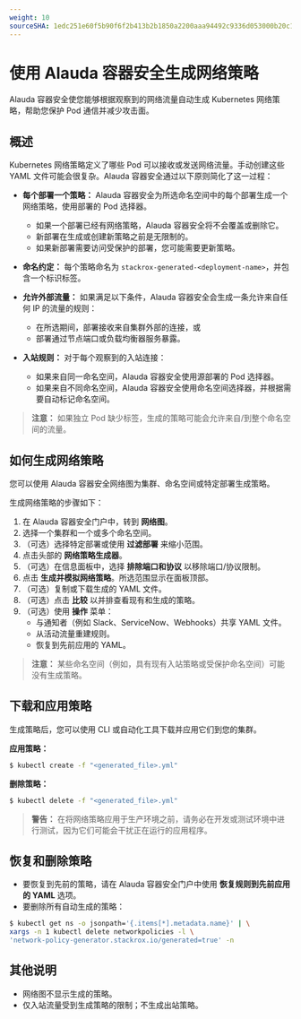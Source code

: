 ```yaml
---
weight: 10
sourceSHA: 1edc251e60f5b90f6f2b413b2b1850a2200aaa94492c9336d053000b20c1b256
---
```


# 使用 Alauda 容器安全生成网络策略

Alauda 容器安全使您能够根据观察到的网络流量自动生成 Kubernetes 网络策略，帮助您保护 Pod 通信并减少攻击面。

## 概述

Kubernetes 网络策略定义了哪些 Pod 可以接收或发送网络流量。手动创建这些 YAML 文件可能会很复杂。Alauda 容器安全通过以下原则简化了这一过程：

- **每个部署一个策略：** Alauda 容器安全为所选命名空间中的每个部署生成一个网络策略，使用部署的 Pod 选择器。
  - 如果一个部署已经有网络策略，Alauda 容器安全将不会覆盖或删除它。
  - 新部署在生成或创建新策略之前是无限制的。
  - 如果新部署需要访问受保护的部署，您可能需要更新策略。

- **命名约定：** 每个策略命名为 `stackrox-generated-<deployment-name>`，并包含一个标识标签。

- **允许外部流量：** 如果满足以下条件，Alauda 容器安全会生成一条允许来自任何 IP 的流量的规则：
  - 在所选期间，部署接收来自集群外部的连接，或
  - 部署通过节点端口或负载均衡器服务暴露。

- **入站规则：** 对于每个观察到的入站连接：
  - 如果来自同一命名空间，Alauda 容器安全使用源部署的 Pod 选择器。
  - 如果来自不同命名空间，Alauda 容器安全使用命名空间选择器，并根据需要自动标记命名空间。

> **注意：** 如果独立 Pod 缺少标签，生成的策略可能会允许来自/到整个命名空间的流量。

## 如何生成网络策略

您可以使用 Alauda 容器安全网络图为集群、命名空间或特定部署生成策略。

生成网络策略的步骤如下：

1. 在 Alauda 容器安全门户中，转到 **网络图**。
2. 选择一个集群和一个或多个命名空间。
3. （可选）选择特定部署或使用 **过滤部署** 来缩小范围。
4. 点击头部的 **网络策略生成器**。
5. （可选）在信息面板中，选择 **排除端口和协议** 以移除端口/协议限制。
6. 点击 **生成并模拟网络策略**。所选范围显示在面板顶部。
7. （可选）复制或下载生成的 YAML 文件。
8. （可选）点击 **比较** 以并排查看现有和生成的策略。
9. （可选）使用 **操作** 菜单：
   - 与通知者（例如 Slack、ServiceNow、Webhooks）共享 YAML 文件。
   - 从活动流量重建规则。
   - 恢复到先前应用的 YAML。

> **注意：** 某些命名空间（例如，具有现有入站策略或受保护命名空间）可能没有生成策略。

## 下载和应用策略

生成策略后，您可以使用 CLI 或自动化工具下载并应用它们到您的集群。

**应用策略：**

```bash
$ kubectl create -f "<generated_file>.yml"
```

**删除策略：**

```bash
$ kubectl delete -f "<generated_file>.yml"
```

> **警告：** 在将网络策略应用于生产环境之前，请务必在开发或测试环境中进行测试，因为它们可能会干扰正在运行的应用程序。

## 恢复和删除策略

- 要恢复到先前的策略，请在 Alauda 容器安全门户中使用 **恢复规则到先前应用的 YAML** 选项。
- 要删除所有自动生成的策略：

```bash
$ kubectl get ns -o jsonpath='{.items[*].metadata.name}' | \
xargs -n 1 kubectl delete networkpolicies -l \
'network-policy-generator.stackrox.io/generated=true' -n
```

## 其他说明

- 网络图不显示生成的策略。
- 仅入站流量受到生成策略的限制；不生成出站策略。

